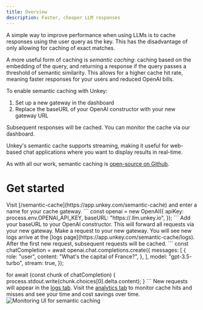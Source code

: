 ```yaml
---
title: Overview
description: Faster, cheaper LLM responses  
---
```


A simple way to improve performance when using LLMs is to cache responses using the user query as the key. This has the 
disadvantage of only allowing for caching of exact matches. 

A more useful form of caching is *semantic caching*: caching based on the embedding of the query, and returning a response
if the query passes a threshold of semantic similarity. This allows for a higher cache hit rate, meaning faster responses
for your users and reduced OpenAI bills.

To enable semantic caching with Unkey:

1. Set up a new gateway in the dashboard
2. Replace the baseURL of your OpenAI constructor with your new gateway URL

Subsequent responses will be cached. You can monitor the cache via our dashboard.

Unkey's semantic cache supports streaming, making it useful for web-based chat applications where you want to display results in real-time.

As with all our work, semantic caching is [open-source on Github](https://github.com/unkeyed/unkey/apps/semantic-cache).

# Get started

<Steps>
  <Step title="Set up a new semantic cache gateway">Visit [/semantic-cache](https://app.unkey.com/semantic-cache) and enter a name for your cache gateway.</Step>
  <Step title="Set the baseURL of your OpenAI constructor to us the gateway">
  ```
  const openai = new OpenAI({
    apiKey: process.env.OPENAI_API_KEY,
    baseURL: "https://<gateway>.llm.unkey.io", 
  });
  ```
  Add your baseURL to your OpenAI constructor. This will forward all requests via your new gateway.
  </Step>
  <Step title="Test it out">
    Make a request to your new gateway. You will see new logs arrive at the [logs page](https://app.unkey.com/semantic-cache/logs). After the first new request, subsequent requests will be cached.
    ```
    const chatCompletion = await openai.chat.completions.create({
      messages: [
        {
          role: "user",
          content: "What's the capital of France?",
        },
      ],
      model: "gpt-3.5-turbo",
      stream: true,
  });

  for await (const chunk of chatCompletion) {
      process.stdout.write(chunk.choices[0].delta.content);
  }
    ```
  </Step>
  <Step title="Monitor your savings">
    New requests will appear in the [logs tab](https://app.unkey.com/semantic-cache/analytics).
    Visit the [analytics tab](https://app.unkey.com/semantic-cache/analytics) to monitor cache hits and misses and see your time and cost savings over time.
    <Frame>
      <img src="/semantic-cache/llmcache-monitor.png" alt="Monitoring UI for semantic caching" />
    </Frame>
  </Step>
</Steps>
